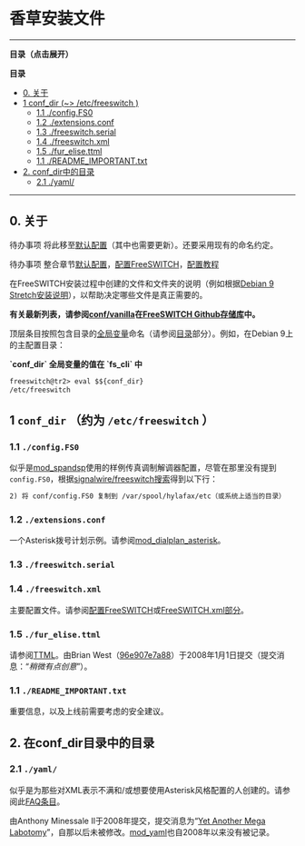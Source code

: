 # 香草安装文件

---

**目录（点击展开）**

**目录**

* [0\. 关于](Vanilla-installation-files_27591294.mdx#-freeswitch--vanilla-installation-files-)
* [1 conf\_dir (\~> /etc/freeswitch )](Vanilla-installation-files_27591294.mdx#1-conf_dir--etcfreeswitch-)  
   * [1.1 ./config.FS0](Vanilla-installation-files_27591294.mdx#11-configfs0-)  
   * [1.2 ./extensions.conf](Vanilla-installation-files_27591294.mdx#12-extensionsconf-)  
   * [1.3 ./freeswitch.serial](Vanilla-installation-files_27591294.mdx#13-freeswitchserial-)  
   * [1.4 ./freeswitch.xml](Vanilla-installation-files_27591294.mdx#14-freeswitchxml-)  
   * [1.5 ./fur\_elise.ttml](Vanilla-installation-files_27591294.mdx#15-fur_elisettml-)  
   * [1.1 ./README\_IMPORTANT.txt](Vanilla-installation-files_27591294.mdx#11-readme_importanttxt-)
* [2\. conf\_dir中的目录](Vanilla-installation-files_27591294.mdx#2-directories-in-conf_dir)  
   * [2.1 ./yaml/](Vanilla-installation-files_27591294.mdx#-freeswitch--vanilla-installation-files-)

---

## 0\. 关于

待办事项 将此移至[默认配置](../../Configuration/Default-Configuration_6587388.mdx#mod_vp8)（其中也需要更新）。还要采用现有的命名约定。

待办事项 整合章节[默认配置](../../Configuration/Default-Configuration_6587388.mdx#mod_vp8)，[配置FreeSWITCH](../../Configuration/Configuring-FreeSWITCH/index.mdx#set)，[配置教程](../../Configuration/Configuration-Recipes_13173344.mdx#--)

在FreeSWITCH安装过程中创建的文件和文件夹的说明（例如根据[Debian 9 Stretch安装说明](./Deprecated-Installation-Instructions/15139022.mdx#about)），以帮助决定哪些文件是真正需要的。

**有关最新列表，请参阅[conf/vanilla](https://github.com/signalwire/freeswitch/tree/master/conf/vanilla)在[FreeSWITCH Github存储库](https://github.com/signalwire/freeswitch)中。**

顶层条目按照包含目录的[全局变量](../../Introduction/Variables/Global-Variables_13173994.mdx#about)命名（请参阅[目录](../../Introduction/Variables/Global-Variables_13173994.mdx#directories)部分）。例如，在Debian 9上的主配置目录：

**\`conf\_dir\` 全局变量的值在 \`fs\_cli\` 中**

```xml
freeswitch@tr2> eval $${conf_dir}
/etc/freeswitch
```

## 1 `conf_dir` （约为 `/etc/freeswitch` ）

### 1.1 `./config.FS0`

似乎是[mod\_spandsp](../../Modules/mod_spandsp_6587021.mdx#--)使用的样例传真调制解调器配置，尽管在那里没有提到 `config.FS0`，根据[signalwire/freeswitch搜索](https://github.com/signalwire/freeswitch/search?q=config.FS0&unscoped%5Fq=config.FS0)得到以下行：

```xml
2) 将 conf/config.FS0 复制到 /var/spool/hylafax/etc（或系统上适当的目录）
```

### 1.2 `./extensions.conf`

一个Asterisk拨号计划示例。请参阅[mod\_dialplan\_asterisk](../../Modules/mod_dialplan_asterisk_3966416.mdx#about)。

### 1.3 `./freeswitch.serial`


### 1.4 `./freeswitch.xml`

主要配置文件。请参阅[配置FreeSWITCH](../../Configuration/Configuring-FreeSWITCH/index.mdx#set)或[FreeSWITCH.xml部分](../../Configuration/Configuring-FreeSWITCH/index.mdx#freeswitchxml)。

### 1.5 `./fur_elise.ttml`

请参阅[TTML](../../Modules/mod-dptools/mod-dptools:-gentones/Tone-stream/TTML_27591313.mdx#usage)。由Brian West（[96e907e7a88](https://freeswitch.org/stash/users/lekensteyn/repos/freeswitch/commits/96e907e7a8895fe591e371c8bfe3aebf012ad2dd#conf/fur%5Felise.ttml)）于2008年1月1日提交（提交消息：“_稍微有点创意_”）。

### 1.1 `./README_IMPORTANT.txt`

重要信息，以及上线前需要考虑的安全建议。

## 2. 在conf_dir目录中的目录

### 2.1 `./yaml/`

似乎是为那些对XML表示不满和/或想要使用Asterisk风格配置的人创建的。请参阅此[FAQ条目](../../[DEAD/FAQ/index.mdx#q-xml-sucks-do-i-have-any-other-options)。

由Anthony Minessale II于2008年提交，提交消息为“[Yet Another Mega Labotomy](https://github.com/signalwire/freeswitch/commit/35dc909cf69191d51af26e26adb4d4d5bcbfcdaa)”，自那以后未被修改。[mod\_yaml](../../Modules/mod_yaml_32178409.mdx#-freeswitch--mod_yaml-)也自2008年以来没有被记录。